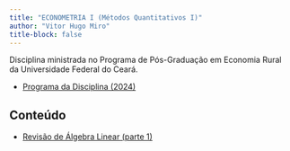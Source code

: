 ```yaml
---
title: "ECONOMETRIA I (Métodos Quantitativos I)"
author: "Vitor Hugo Miro"
title-block: false
---
```


Disciplina ministrada no Programa de Pós-Graduação em Economia Rural da Universidade Federal do Ceará.

-   [Programa da Disciplina (2024)](docs/docs_econometria/programa_2024.pdf)


## Conteúdo

- [Revisão de Álgebra Linear (parte 1)](docs/docs_econometria/Revisao_ALp1.Rmd)